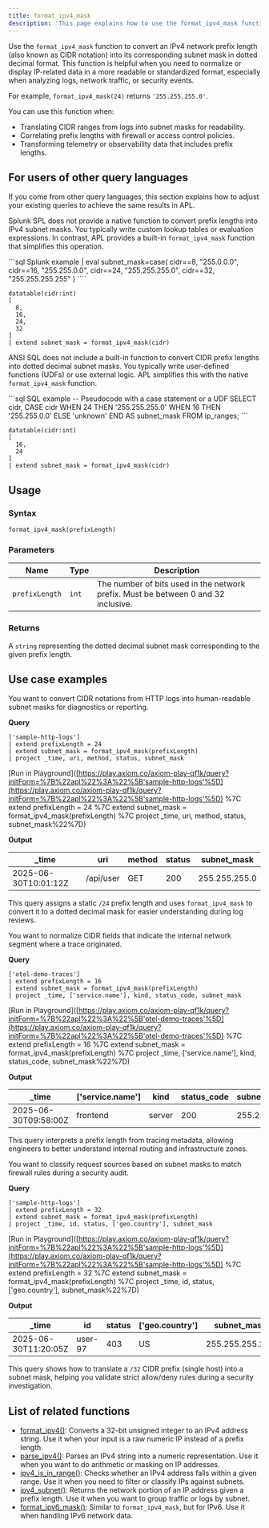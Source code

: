 ```yaml
---
title: format_ipv4_mask
description: 'This page explains how to use the format_ipv4_mask function in APL.'
---
```


Use the `format_ipv4_mask` function to convert an IPv4 network prefix length (also known as CIDR notation) into its corresponding subnet mask in dotted decimal format. This function is helpful when you need to normalize or display IP-related data in a more readable or standardized format, especially when analyzing logs, network traffic, or security events.

For example, `format_ipv4_mask(24)` returns `'255.255.255.0'`.

You can use this function when:

- Translating CIDR ranges from logs into subnet masks for readability.
- Correlating prefix lengths with firewall or access control policies.
- Transforming telemetry or observability data that includes prefix lengths.

## For users of other query languages

If you come from other query languages, this section explains how to adjust your existing queries to achieve the same results in APL.

<AccordionGroup>
<Accordion title="Splunk SPL users">

Splunk SPL does not provide a native function to convert prefix lengths into IPv4 subnet masks. You typically write custom lookup tables or evaluation expressions. In contrast, APL provides a built-in `format_ipv4_mask` function that simplifies this operation.

<CodeGroup>
```sql Splunk example
| eval subnet_mask=case(
    cidr==8, "255.0.0.0",
    cidr==16, "255.255.0.0",
    cidr==24, "255.255.255.0",
    cidr==32, "255.255.255.255"
)
````

```kusto APL equivalent
datatable(cidr:int)
[
  8,
  16,
  24,
  32
]
| extend subnet_mask = format_ipv4_mask(cidr)
```

</CodeGroup>

</Accordion>
<Accordion title="ANSI SQL users">

ANSI SQL does not include a built-in function to convert CIDR prefix lengths into dotted decimal subnet masks. You typically write user-defined functions (UDFs) or use external logic. APL simplifies this with the native `format_ipv4_mask` function.

<CodeGroup>
```sql SQL example
-- Pseudocode with a case statement or a UDF
SELECT cidr,
       CASE cidr
         WHEN 24 THEN '255.255.255.0'
         WHEN 16 THEN '255.255.0.0'
         ELSE 'unknown'
       END AS subnet_mask
FROM ip_ranges;
```

```kusto APL equivalent
datatable(cidr:int)
[
  16,
  24
]
| extend subnet_mask = format_ipv4_mask(cidr)
```

</CodeGroup>

</Accordion>
</AccordionGroup>

## Usage

### Syntax

```kusto
format_ipv4_mask(prefixLength)
```

### Parameters

| Name           | Type  | Description                                                                        |
| -------------- | ----- | ---------------------------------------------------------------------------------- |
| `prefixLength` | `int` | The number of bits used in the network prefix. Must be between 0 and 32 inclusive. |

### Returns

A `string` representing the dotted decimal subnet mask corresponding to the given prefix length.

## Use case examples

<Tabs>
<Tab title="Log analysis">

You want to convert CIDR notations from HTTP logs into human-readable subnet masks for diagnostics or reporting.

**Query**

```kusto
['sample-http-logs']
| extend prefixLength = 24
| extend subnet_mask = format_ipv4_mask(prefixLength)
| project _time, uri, method, status, subnet_mask
```

\[Run in Playground]\([https://play.axiom.co/axiom-play-qf1k/query?initForm=%7B%22apl%22%3A%22%5B'sample-http-logs'%5D](https://play.axiom.co/axiom-play-qf1k/query?initForm=%7B%22apl%22%3A%22%5B'sample-http-logs'%5D) %7C extend prefixLength = 24 %7C extend subnet\_mask = format\_ipv4\_mask(prefixLength) %7C project \_time, uri, method, status, subnet\_mask%22%7D)

**Output**

| \_time               | uri       | method | status | subnet\_mask  |
| -------------------- | --------- | ------ | ------ | ------------- |
| 2025-06-30T10:01:12Z | /api/user | GET    | 200    | 255.255.255.0 |

This query assigns a static `/24` prefix length and uses `format_ipv4_mask` to convert it to a dotted decimal mask for easier understanding during log reviews.

</Tab>
<Tab title="OpenTelemetry traces">

You want to normalize CIDR fields that indicate the internal network segment where a trace originated.

**Query**

```kusto
['otel-demo-traces']
| extend prefixLength = 16
| extend subnet_mask = format_ipv4_mask(prefixLength)
| project _time, ['service.name'], kind, status_code, subnet_mask
```

\[Run in Playground]\([https://play.axiom.co/axiom-play-qf1k/query?initForm=%7B%22apl%22%3A%22%5B'otel-demo-traces'%5D](https://play.axiom.co/axiom-play-qf1k/query?initForm=%7B%22apl%22%3A%22%5B'otel-demo-traces'%5D) %7C extend prefixLength = 16 %7C extend subnet\_mask = format\_ipv4\_mask(prefixLength) %7C project \_time, \['service.name'], kind, status\_code, subnet\_mask%22%7D)

**Output**

| \_time               | \['service.name'] | kind   | status\_code | subnet\_mask |
| -------------------- | ----------------- | ------ | ------------ | ------------ |
| 2025-06-30T09:58:00Z | frontend          | server | 200          | 255.255.0.0  |

This query interprets a prefix length from tracing metadata, allowing engineers to better understand internal routing and infrastructure zones.

</Tab>
<Tab title="Security logs">

You want to classify request sources based on subnet masks to match firewall rules during a security audit.

**Query**

```kusto
['sample-http-logs']
| extend prefixLength = 32
| extend subnet_mask = format_ipv4_mask(prefixLength)
| project _time, id, status, ['geo.country'], subnet_mask
```

\[Run in Playground]\([https://play.axiom.co/axiom-play-qf1k/query?initForm=%7B%22apl%22%3A%22%5B'sample-http-logs'%5D](https://play.axiom.co/axiom-play-qf1k/query?initForm=%7B%22apl%22%3A%22%5B'sample-http-logs'%5D) %7C extend prefixLength = 32 %7C extend subnet\_mask = format\_ipv4\_mask(prefixLength) %7C project \_time, id, status, \['geo.country'], subnet\_mask%22%7D)

**Output**

| \_time               | id      | status | \['geo.country'] | subnet\_mask    |
| -------------------- | ------- | ------ | ---------------- | --------------- |
| 2025-06-30T11:20:05Z | user-97 | 403    | US               | 255.255.255.255 |

This query shows how to translate a `/32` CIDR prefix (single host) into a subnet mask, helping you validate strict allow/deny rules during a security investigation.

</Tab>
</Tabs>

## List of related functions

* [format\_ipv4()](/apl/string-functions/format_ipv4): Converts a 32-bit unsigned integer to an IPv4 address string. Use it when your input is a raw numeric IP instead of a prefix length.
* [parse\_ipv4()](/apl/string-functions/parse_ipv4): Parses an IPv4 string into a numeric representation. Use it when you want to do arithmetic or masking on IP addresses.
* [ipv4\_is\_in\_range()](/apl/ip-functions/ipv4_is_in_range): Checks whether an IPv4 address falls within a given range. Use it when you need to filter or classify IPs against subnets.
* [ipv4\_subnet()](/apl/ip-functions/ipv4_subnet): Returns the network portion of an IP address given a prefix length. Use it when you want to group traffic or logs by subnet.
* [format\_ipv6\_mask()](/apl/ip-functions/format_ipv6_mask): Similar to `format_ipv4_mask`, but for IPv6. Use it when handling IPv6 network data.
